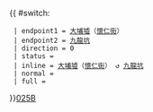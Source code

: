 {{ #switch: {{{format|}}}
  | endpoint1 = [[大埔墟]]（[[懷仁街]]）
  | endpoint2 = [[九龍坑]]
  | direction = 0
  | status = 
  | inline = [[大埔墟]]（[[懷仁街]]） ↺ [[九龍坑]]
  | normal =
  | full =
}}<noinclude>[[category:新界專線小巴路線模板|025B]]</noinclude>